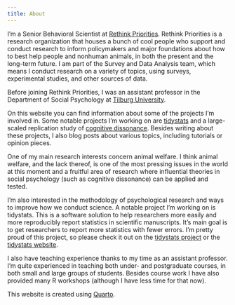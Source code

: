 ```yaml
---
title: About
---
```


I'm a Senior Behavioral Scientist at [Rethink Priorities](https://rethinkpriorities.org). Rethink Priorities is a research organization that houses a bunch of cool people who support and conduct research to inform policymakers and major foundations about how to best help people and nonhuman animals, in both the present and the long-term future. I am part of the Survey and Data Analysis team, which means I conduct research on a variety of topics, using surveys, experimental studies, and other sources of data.

Before joining Rethink Priorities, I was an assistant professor in the Department of Social Psychology at [Tilburg University](https://www.tilburguniversity.edu).

On this website you can find information about some of the projects I'm involved in. Some notable projects I'm working on are [tidystats](/content/projects/tidystats/tidystats.html) and a large-scaled replication study of [cognitive dissonance](/content/projects/cognitive-dissonance/cognitive-dissonance.html). Besides writing about these projects, I also blog posts about various topics, including tutorials or opinion pieces.

One of my main research interests concern animal welfare. I think animal welfare, and the lack thereof, is one of the most pressing issues in the world at this moment and a fruitful area of research where influential theories in social psychology (such as cognitive dissonance) can be applied and tested.

I'm also interested in the methodology of psychological research and ways to improve how we conduct science. A notable project I'm working on is tidystats. This is a software solution to help researchers more easily and more reproducibly report statistics in scientific manuscripts. It's main goal is to get researchers to report more statistics with fewer errors. I'm pretty proud of this project, so please check it out on the [tidystats project](/content/projects/tidystats/tidystats.html) or the [tidystats website](https://tidystats.io).

I also have teaching experience thanks to my time as an assistant professor. I'm quite experienced in teaching both under- and postgraduate courses, in both small and large groups of students. Besides course work I have also provided many R workshops (although I have less time for that now).

This website is created using [Quarto](https://quarto.org).
